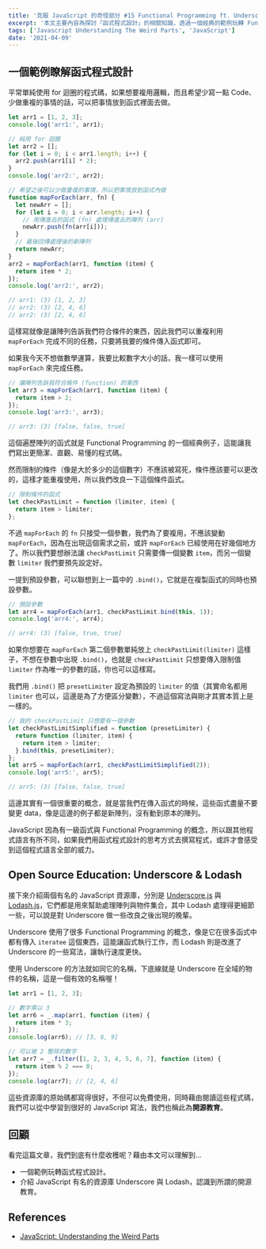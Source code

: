 ```yaml
---
title: '克服 JavaScript 的奇怪部分 #15 Functional Programming ft. Underscore, Loadsh'
excerpt: '本文主要內容為探討「函式程式設計」的相關知識，透過一個經典的範例玩轉 Functional Programming，也會提到 Underscore 與 Loadsh 這兩個有名的資源庫。'
tags: ['Javascript Understanding The Weird Parts', 'JavaScript']
date: '2021-04-09'
---
```


## 一個範例瞭解函式程式設計

平常單純使用 for 迴圈的程式碼，如果想要複用邏輯，而且希望少寫一點 Code、少做重複的事情的話，可以把事情放到函式裡面去做。

```javascript
let arr1 = [1, 2, 3];
console.log('arr1:', arr1);

// 純用 for 迴圈
let arr2 = [];
for (let i = 0; i < arr1.length; i++) {
  arr2.push(arr1[i] * 2);
}
console.log('arr2:', arr2);

// 希望之後可以少做重複的事情，所以把事情放到函式內做
function mapForEach(arr, fn) {
  let newArr = [];
  for (let i = 0; i < arr.length; i++) {
    // 用傳進去的函式 (fn) 處理傳進去的陣列 (arr)
    newArr.push(fn(arr[i]));
  }
  // 最後回傳處理後的新陣列
  return newArr;
}
arr2 = mapForEach(arr1, function (item) {
  return item * 2;
});
console.log('arr2:', arr2);

// arr1: (3) [1, 2, 3]
// arr2: (3) [2, 4, 6]
// arr2: (3) [2, 4, 6]
```

這樣寫就像是讓陣列告訴我們符合條件的東西，因此我們可以重複利用 `mapForEach` 完成不同的任務，只要將我要的條件傳入函式即可。

如果我今天不想做數學運算，我要比較數字大小的話，我一樣可以使用 `mapForEach` 來完成任務。

```javascript
// 讓陣列告訴我符合條件 (function) 的東西
let arr3 = mapForEach(arr1, function (item) {
  return item > 2;
});
console.log('arr3:', arr3);

// arr3: (3) [false, false, true]
```

這個遍歷陣列的函式就是 Functional Programming 的一個經典例子，這能讓我們寫出更簡潔、直觀、易懂的程式碼。

然而限制的條件（像是大於多少的這個數字）不應該被寫死，條件應該要可以更改的，這樣才能重複使用，所以我們改良一下這個條件函式。

```javascript
// 限制條件的函式
let checkPastLimit = function (limiter, item) {
  return item > limiter;
};
```

不過 `mapForEach` 的 `fn` 只接受一個參數，我們為了要複用，不應該變動 `mapForEach`，因為在出現這個需求之前，或許 `mapForEach` 已經使用在好幾個地方了。所以我們要想辦法讓 `checkPastLimit` 只需要傳一個變數 `item`，而另一個變數 `limiter` 我們要預先設定好。

一提到預設參數，可以聯想到上一篇中的 `.bind()`，它就是在複製函式的同時也預設參數。

```javascript
// 預設參數
let arr4 = mapForEach(arr1, checkPastLimit.bind(this, 1));
console.log('arr4:', arr4);

// arr4: (3) [false, true, true]
```

如果你想要在 `mapForEach` 第二個參數單純放上 `checkPastLimit(limiter)` 這樣子，不想在參數中出現 `.bind()`，也就是 `checkPastLimit` 只想要傳入限制值 `limiter` 作為唯一的參數的話，你也可以這樣寫。

我們用 `.bind()` 把 `presetLimiter` 設定為預設的 `limiter` 的值（其實命名都用 `limiter` 也可以，這邊是為了方便區分變數），不過這個寫法與剛才其實本質上是一樣的。

```javascript
// 我的 checkPastLimit 只想要有一個參數
let checkPastLimitSimplified = function (presetLimiter) {
  return function (limiter, item) {
    return item > limiter;
  }.bind(this, presetLimiter);
};
let arr5 = mapForEach(arr1, checkPastLimitSimplified(2));
console.log('arr5:', arr5);

// arr5: (3) [false, false, true]
```

這邊其實有一個很重要的概念，就是當我們在傳入函式的時候，這些函式盡量不要變更 data，像是這邊的例子都是新陣列，沒有動到原本的陣列。

JavaScript 因為有一級函式與 Functional Programming 的概念，所以跟其他程式語言有所不同，如果我們用函式程式設計的思考方式去撰寫程式，或許才會感受到這個程式語言全部的威力。

## Open Source Education: Underscore & Lodash

接下來介紹兩個有名的 JavaScript 資源庫，分別是 [Underscore.js](https://underscorejs.org/) 與 [Lodash.js](https://lodash.com/)，它們都是用來幫助處理陣列與物件集合，其中 Lodash 處理得更細節一些，可以說是對 Underscore 做一些改良之後出現的晚輩。

Underscore 使用了很多 Functional Programming 的概念，像是它在很多函式中都有傳入 `iteratee` 這個東西，這能讓函式執行工作，而 Lodash 則是改進了 Underscore 的一些寫法，讓執行速度更快。

使用 Underscore 的方法就如同它的名稱，下底線就是 Underscore 在全域的物件的名稱，這是一個有效的名稱喔！

```javascript
let arr1 = [1, 2, 3];

// 數字乘以 3
let arr6 = _.map(arr1, function (item) {
  return item * 3;
});
console.log(arr6); // [3, 6, 9]

// 可以被 2 整除的數字
let arr7 = _.filter([1, 2, 3, 4, 5, 6, 7], function (item) {
  return item % 2 === 0;
});
console.log(arr7); // [2, 4, 6]
```

這些資源庫的原始碼都寫得很好，不但可以免費使用，同時藉由閱讀這些程式碼，我們可以從中學習到很好的 JavaScript 寫法，我們也稱此為**開源教育**。

## 回顧

看完這篇文章，我們到底有什麼收穫呢？藉由本文可以理解到…

- 一個範例玩轉函式程式設計。
- 介紹 JavaScript 有名的資源庫 Underscore 與 Lodash，認識到所謂的開源教育。

## References

- [JavaScript: Understanding the Weird Parts](https://www.udemy.com/course/understand-javascript/)
